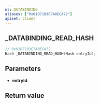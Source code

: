 ```yaml
---
ns: DATABINDING
aliases: ["0x81D7183E7A8ECA72"]
apiset: client
---
```

## _DATABINDING_READ_HASH

```c
// 0x81D7183E7A8ECA72
Hash _DATABINDING_READ_HASH(Hash entryId);
```


## Parameters
* **entryId**:

## Return value